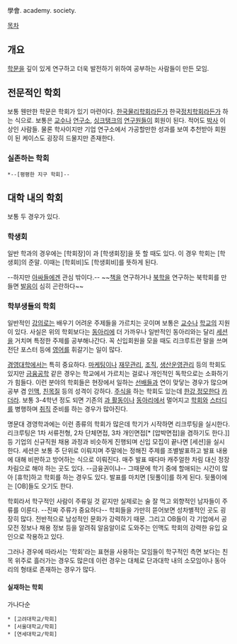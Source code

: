 學會. academy. society. 

[[목차]]
== 개요 ==
[[학문]]을 깊이 있게 연구하고 더욱 발전하기 위하여 공부하는 사람들이 만든 모임.

== 전문적인 학회 ==
보통 웬만한 학문은 학회가 있기 마련이다. [[한국]][[물리학]]회라든가 한국[[정치]]학회라든가 하는 식으로. 보통은 [[교수]]나 [[연구소]], [[싱크탱크]]의 [[연구원]]들이 회원이 된다. 적어도 [[박사]] 이상인 사람들. 물론 학사이지만 기업 연구소에서 가공할만한 성과를 보여 추천받아 회원이 된 케이스도 굉장히 드물지만 존재한다.

=== 실존하는 학회 ===

 *--[평평한 지구 학회]--
== 대학 내의 학회 ==
보통 두 경우가 있다.
=== 학생회 ===
일반 학과의 경우에는 [학회장]이 과 [학생회장]을 뜻 할 때도 있다. 이 경우 학회는 [학생회]의 준말. 이때는 [학회비]도 [학생회비]를 뜻하게 된다.

--하지만 [[아싸]]들에겐 관심 밖이다.--
~~[[책]]을 연구하거나 [[북학]]을 연구하는 북학회를 만들면 [[발음]]이 심히 곤란하다~~

=== 학부생들의 학회 ===
일반적인 [[강의]]로는 배우기 어려운 주제들을 가르치는 곳이며 보통은 [[교수]]나 [[학교]]의 지원이 있다. 사실은 위의 학회보다는 [[동아리]]에 더 가까우나 일반적인 동아리와는 달리 [[세션]]을 거치며 특정한 주제를 공부해나간다. 꼭 신입회원을 모을 때도 리크루트란 말을 쓰며 전단 포스터 등에 [[영어]]를 휘갈기는 일이 많다.

[[경영대학]]에서는 특히 중요하다. [[마케팅]]이나 [[재무관리]], [[조직]], [[생산운영관리]] 등의 학회도 있지만 [[금융공학]] 같은 경우는 학교에서 가르치는 걸로나 개인적인 독학으로는 소화하기가 힘들다. 이런 분야의 학회들은 현장에서 일하는 [[선배]]들과 연이 맞닿는 경우가 많으며 공부 겸 [[인맥]], [[친목질]] 등의 성격이 강하다. [[주식]]을 하는 학회도 있는데 [[한강 정모]]한다 [[카더라]]. 보통 3-4학년 정도 되면 기존의 [[과 활동]]이나 [[동아리]]에서 멀어지고 [[학회]]와 [[스터디]]를 병행하며 [[취직]] 준비를 하는 경우가 많아진다.

명문대 경영학과에는 이런 종류의 학회가 많은데 학기가 시작하면 리크루팅을 실시한다. 리크루팅은 1차 서류전형, 2차 단체면접, 3차 개인면접[* [압박면접]을 겸하기도 한다.]] 등 기업의 신규직원 채용 과정과 비슷하게 진행되며 신입 모집이 끝나면 [세션]을 실시한다. 세션은 보통 주 단위로 이뤄지며 주말에는 정해진 주제를 조별발표하고 발표 내용에 대해 비판하고 방어하는 식으로 이뤄진다. 매주 발표 때다마 캐주얼한 차림 대신 정장 차림으로 해야 하는 곳도 있다. --금융권이냐-- 그때문에 학기 중에 할애되는 시간이 많아 [휴학]하고 학회를 하는 경우도 있다. 발표를 마치면 [뒷풀이]를 하게 된다. 뒷풀이에는 [OB]들도 오기도 한다.

학회라서 학구적인 사람이 주류일 것 같지만 실제로는 술 잘 먹고 외향적인 남자들이 주류를 이룬다. --진짜 주류가 중요하다-- 학회들을 가만히 뜯어보면 성차별적인 곳도 굉장히 많다. 전반적으로 남성적인 문화가 강력하기 때문. 그리고 OB들이 각 기업에서 공모전 정보나 채용 정보 등을 알려줘 알음알이로 도와주는 인맥도 학회의 강력한 유입 요인으로 작용하고 있다.

그러나 경우에 따라서는 '학회'라는 표현을 사용하는 모임들이 학구적인 측면 보다는 친목 위주로 흘러가는 경우도 많은데 이런 경우는 대체로 단과대학 내의 소모임이나 동아리의 형태로 존재하는 경우가 많다. 

==== 실재하는 학회 ====
가나다순

 * [고려대학교/학회]
 * [서울대학교/학회]
 * [연세대학교/학회]
